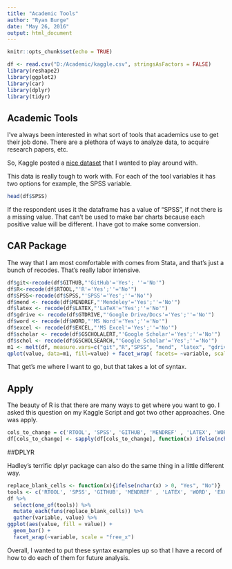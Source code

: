 ```yaml
---
title: "Academic Tools"
author: "Ryan Burge"
date: "May 26, 2016"
output: html_document
---
```


```r
knitr::opts_chunk$set(echo = TRUE)
```

```r
df <- read.csv("D:/Academic/kaggle.csv", stringsAsFactors = FALSE)
library(reshape2)
library(ggplot2)
library(car)
library(dplyr)
library(tidyr)

```


## Academic Tools 

I've always been interested in what sort of tools that academics use to get their job done. There are a plethora of ways to analyze data, to acquire research papers, etc. 

So, Kaggle posted a [nice dataset](https://www.kaggle.com/bmkramer/101-innovations-research-tools-survey/) that I wanted to play around with.

This data is really tough to work with. For each of the tool variables it has two options for example, the SPSS variable. 

```r
head(df$SPSS)
```

If the respondent uses it the dataframe has a value of "SPSS", if not there is a missing value. That can't be used to make bar charts because each positive value will be different. I have got to make some conversion. 

## CAR Package

The way that I am most comfortable with comes from Stata, and that's just a bunch of recodes. That's really labor intensive. 

```r
df$git<-recode(df$GITHUB,"'GitHub'='Yes'; ''='No'")
df$R<-recode(df$RTOOL,"'R'='Yes';''='No'")
df$SPSS<-recode(df$SPSS,"'SPSS'='Yes';''='No'")
df$mend <- recode(df$MENDREF,"'Mendeley'='Yes';''='No'")
df$latex <- recode(df$LATEX,"'LaTeX'='Yes';''='No'")
df$gdrive <- recode(df$GTDRIVE,"'Google Drive/Docs'='Yes';''='No'")
df$word <- recode(df$WORD,"'MS Word'='Yes';''='No'")
df$excel <- recode(df$EXCEL,"'MS Excel'='Yes';''='No'")
df$scholar <- recode(df$GSCHOLALERT,"'Google Scholar'='Yes';''='No'")
df$schol <- recode(df$GSCHOLSEARCH,"'Google Scholar'='Yes';''='No'")
m1 <- melt(df, measure.vars=c("git","R","SPSS", "mend", "latex", "gdrive", "word", "excel", "scholar" , "schol"))
qplot(value, data=m1, fill=value) + facet_wrap( facets= ~variable, scale="free_x")
```

That get's me where I want to go, but that takes a lot of syntax. 

## Apply 

The beauty of R is that there are many ways to get where you want to go. I asked this question on my Kaggle Script and got two other approaches. One was apply. 

```r
cols_to_change = c('RTOOL', 'SPSS', 'GITHUB', 'MENDREF' , 'LATEX', 'WORD', 'EXCEL' , 'GSCHOLALERT', 'GSCHOLSEARCH', 'ACROBAT', 'RGATEALERT' , 'MAILAUTH' , 'RES4LIFE', 'SCOPSEARCH') 
df[cols_to_change] <- sapply(df[cols_to_change], function(x) ifelse(nchar(x) > 0, 'Yes', 'No'))
```

##DPLYR

Hadley's terrific dplyr package can also do the same thing in a little different way. 

```r
replace_blank_cells <- function(x){ifelse(nchar(x) > 0, "Yes", "No")}
tools <- c('RTOOL', 'SPSS', 'GITHUB', 'MENDREF' , 'LATEX', 'WORD', 'EXCEL' , 'GSCHOLALERT', 'GSCHOLSEARCH', 'ACROBAT', 'RGATEALERT' , 'MAILAUTH' , 'RES4LIFE', 'SCOPSEARCH')
df %>%
  select(one_of(tools)) %>%
  mutate_each(funs(replace_blank_cells)) %>%
  gather(variable, value) %>%
ggplot(aes(value, fill = value)) + 
  geom_bar() +
  facet_wrap(~variable, scale = "free_x")
```

Overall, I wanted to put these syntax examples up so that I have a record of how to do each of them for future analysis. 
